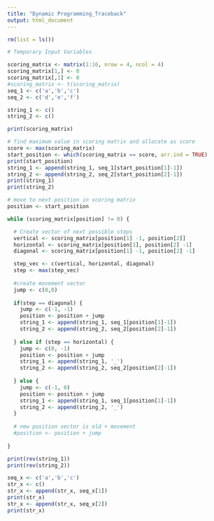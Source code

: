```yaml
---
title: "Dynamic Programming_Traceback"
output: html_document
---
```


```r
rm(list = ls())
```

```r
# Temporary Input Variables

scoring_matrix <- matrix(1:16, nrow = 4, ncol = 4)
scoring_matrix[1,] <- 0
scoring_matrix[,1] <- 0
#scoring_matrix <- t(scoring_matrix)
seq_1 <- c('a','b','c')
seq_2 <- c('d','e','f')

string_1 <- c()
string_2 <- c()

print(scoring_matrix)
```
```r
# find maximum value in scoring matrix and allocate as score
score <- max(scoring_matrix)
start_position <- which(scoring_matrix == score, arr.ind = TRUE)
print(start_position)
string_1 <- append(string_1, seq_1[start_position[1]-1])
string_2 <- append(string_2, seq_2[start_position[2]-1])
print(string_1)
print(string_2)
```
```r
# move to next position in scoring matrix
position <- start_position

while (scoring_matrix[position] != 0) {

  # Create vector of next possible steps
  vertical <- scoring_matrix[position[1] -1, position[2]]
  horizontal <- scoring_matrix[position[1], position[2] -1]
  diagonal <- scoring_matrix[position[1] -1, position[2] -1]

  step_vec <- c(vertical, horizontal, diagonal)
  step <- max(step_vec)
  
  #create movement vector
  jump <- c(0,0)
  
  if(step == diagonal) {
    jump <- c(-1, -1)
    position <- position + jump
    string_1 <- append(string_1, seq_1[position[1]-1])
    string_2 <- append(string_2, seq_2[position[2]-1])
    
  } else if (step == horizontal) {
    jump <- c(0, -1)
    position <- position + jump
    string_1 <- append(string_1, '_')
    string_2 <- append(string_2, seq_2[position[2]-1])
    
  } else {
    jump <- c(-1, 0)
    position <- position + jump
    string_1 <- append(string_1, seq_1[position[1]-1])
    string_2 <- append(string_2, '_')
  }
  
  # new position vector is old + movement
  #position <- position + jump
  
}

print(rev(string_1))
print(rev(string_2))
```
```r
seq_x <- c('a','b','c')
str_x <- c()
str_x <- append(str_x, seq_x[1])
print(str_x)
str_x <- append(str_x, seq_x[2])
print(str_x)
```